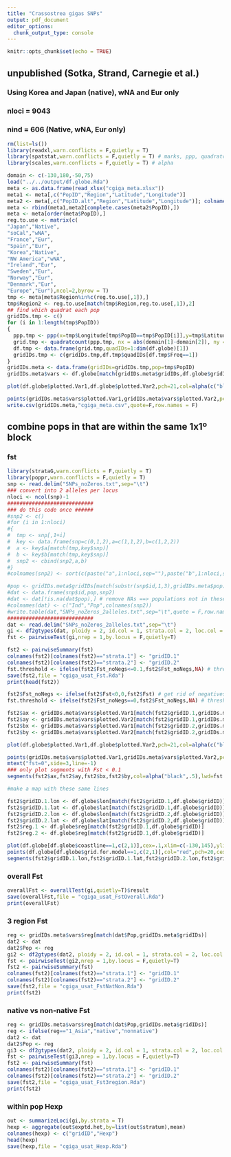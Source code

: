 ```yaml
---
title: "Crassostrea gigas SNPs"
output: pdf_document
editor_options: 
  chunk_output_type: console
---
```


```r
knitr::opts_chunk$set(echo = TRUE)
```

## unpublished (Sotka, Strand, Carnegie et al.) 
### Using Korea and Japan (native), wNA and Eur only
### nloci = 9043
### nind = 606 (Native, wNA, Eur only)

```r
rm(list=ls())
library(readxl,warn.conflicts = F,quietly = T)
library(spatstat,warn.conflicts = F,quietly = T) # marks, ppp, quadratcount
library(scales,warn.conflicts = F,quietly = T) # alpha

domain <- c(-130,180,-50,75) 
load("../../output/df.globe.Rda")
meta <- as.data.frame(read_xlsx("cgiga_meta.xlsx"))
meta1 <- meta[,c("PopID","Region","Latitude","Longitude")]
meta2 <- meta[,c("PopID.alt","Region","Latitude","Longitude")]; colnames(meta2)[1] <- "PopID"
meta <- rbind(meta1,meta2[complete.cases(meta2$PopID),])
meta <- meta[order(meta$PopID),]
reg.to.use <- matrix(c(
"Japan","Native",
"soCal","wNA",
"France","Eur",
"Spain","Eur",
"Korea","Native",
"NW America","wNA",
"Ireland","Eur",
"Sweden","Eur",
"Norway","Eur",
"Denmark","Eur",
"Europe","Eur"),ncol=2,byrow = T)
tmp <- meta[meta$Region%in%c(reg.to.use[,1]),]
tmp$Region2 <- reg.to.use[match(tmp$Region,reg.to.use[,1]),2]
## find which quadrat each pop
gridIDs.tmp <- c()
for (i in 1:length(tmp$PopID))
{
  ppp.tmp <- ppp(x=tmp$Longitude[tmp$PopID==tmp$PopID[i]],y=tmp$Latitude[tmp$PopID==tmp$PopID[i]],xrange=domain[1:2],yrange=domain[3:4])
  grid.tmp <- quadratcount(ppp.tmp, nx = abs(domain[1]-domain[2]), ny = abs(domain[3]-domain[4]))
  df.tmp <- data.frame(grid.tmp,quadIDs=1:dim(df.globe)[1])
  gridIDs.tmp <- c(gridIDs.tmp,df.tmp$quadIDs[df.tmp$Freq==1])
}
gridIDs.meta <- data.frame(gridIDs=gridIDs.tmp,pop=tmp$PopID)
gridIDs.meta$vars <- df.globe[match(gridIDs.meta$gridIDs,df.globe$gridID),]

plot(df.globe$plotted.Var1,df.globe$plotted.Var2,pch=21,col=alpha(c("black","red","blue")[factor(df.globe$reg)],.4),yaxt="n",xaxt="n",ylab="",xlab="",main="Asia (black); wNA (red); Europe (blue) " )

points(gridIDs.meta$vars$plotted.Var1,gridIDs.meta$vars$plotted.Var2,pch=20,cex=2,col=alpha(c("black","red","blue")[as.factor(gridIDs.meta$vars$reg)],.4))
write.csv(gridIDs.meta,"cgiga_meta.csv",quote=F,row.names = F)
```

## combine pops in that are within the same 1x1º block
### fst

```r
library(strataG,warn.conflicts = F,quietly = T)
library(poppr,warn.conflicts = F,quietly = T)
snp <- read.delim("SNPs_noZeros.txt",sep="\t")
### convert into 2 alleles per locus
nloci <- ncol(snp)-1
############################
### do this code once ######
#snp2 <- c()
#for (i in 1:nloci)
#{
#  tmp <- snp[,1+i]
#  key <- data.frame(snp=c(0,1,2),a=c(1,1,2),b=c(1,2,2))
#  a <- key$a[match(tmp,key$snp)]
#  b <- key$b[match(tmp,key$snp)]
#  snp2 <- cbind(snp2,a,b)
#}
#colnames(snp2) <- sort(c(paste("a",1:nloci,sep=""),paste("b",1:nloci,sep="")))

#pop <- gridIDs.meta$gridIDs[match(substr(snp$id,1,3),gridIDs.meta$pop)]
#dat <- data.frame(snp$id,pop,snp2)
#dat <- dat[!is.na(dat$pop),] # remove NAs ==> populations not in these grids
#colnames(dat) <- c("Ind","Pop",colnames(snp2))
#write.table(dat,"SNPs_noZeros_2alleles.txt",sep="\t",quote = F,row.names = F)
############################
dat <- read.delim("SNPs_noZeros_2alleles.txt",sep="\t")
gi <- df2gtypes(dat, ploidy = 2, id.col = 1, strata.col = 2, loc.col = 3)
fst <- pairwiseTest(gi,nrep = 1,by.locus = F,quietly=T) 

fst2 <- pairwiseSummary(fst)
colnames(fst2)[colnames(fst2)=="strata.1"] <- "gridID.1"
colnames(fst2)[colnames(fst2)=="strata.2"] <- "gridID.2"
fst.threshold <- ifelse(fst2$Fst_noNegs<=0.1,fst2$Fst_noNegs,NA) # threshold
save(fst2,file = "cgiga_usat_Fst.Rda")
print(head(fst2))

fst2$Fst_noNegs <- ifelse(fst2$Fst<0,0,fst2$Fst) # get rid of negatives
fst.threshold <- ifelse(fst2$Fst_noNegs==0,fst2$Fst_noNegs,NA) # threshold

fst2$ax <- gridIDs.meta$vars$plotted.Var1[match(fst2$gridID.1,gridIDs.meta$gridIDs)]
fst2$ay <- gridIDs.meta$vars$plotted.Var2[match(fst2$gridID.1,gridIDs.meta$gridIDs)]
fst2$bx <- gridIDs.meta$vars$plotted.Var1[match(fst2$gridID.2,gridIDs.meta$gridIDs)]
fst2$by <- gridIDs.meta$vars$plotted.Var2[match(fst2$gridID.2,gridIDs.meta$gridIDs)]

plot(df.globe$plotted.Var1,df.globe$plotted.Var2,pch=21,col=alpha(c("black","red","blue")[factor(df.globe$reg)],.4),yaxt="n",xaxt="n",ylab="",xlab="",main="Asia (black); wNA (red); Europe (blue) " )

points(gridIDs.meta$vars$plotted.Var1,gridIDs.meta$vars$plotted.Var2,pch=20,cex=2,col=alpha(c("black","red","blue")[as.factor(gridIDs.meta$vars$reg)],.4))
mtext("fst=0",side=3,line=-1)
### only plot segments with Fst < 0.1
segments(fst2$ax,fst2$ay,fst2$bx,fst2$by,col=alpha("black",.5),lwd=fst.threshold+1)

#make a map with these same lines

fst2$gridID.1.lon <- df.globe$lon[match(fst2$gridID.1,df.globe$gridID)]
fst2$gridID.1.lat <- df.globe$lat[match(fst2$gridID.1,df.globe$gridID)]
fst2$gridID.2.lon <- df.globe$lon[match(fst2$gridID.2,df.globe$gridID)]
fst2$gridID.2.lat <- df.globe$lat[match(fst2$gridID.2,df.globe$gridID)]
fst2$reg.1 <- df.globe$reg[match(fst2$gridID.1,df.globe$gridID)]
fst2$reg.2 <- df.globe$reg[match(fst2$gridID.1,df.globe$gridID)]

plot(df.globe[df.globe$coastline==1,c(2,1)],cex=.1,xlim=c(-130,145),ylim=c(30,60),pch=19)
points(df.globe[df.globe$grid.for.model==1,c(2,1)],col="red",pch=20,cex=0.5)
segments(fst2$gridID.1.lon,fst2$gridID.1.lat,fst2$gridID.2.lon,fst2$gridID.2.lat,col="black",lwd=fst.threshold+1)

```
\newpage

### overall Fst

```r
overallFst <- overallTest(gi,quietly=T)$result
save(overallFst,file = "cgiga_usat_FstOverall.Rda")
print(overallFst)

```


### 3 region Fst

```r
reg <- gridIDs.meta$vars$reg[match(dat$Pop,gridIDs.meta$gridIDs)]
dat2 <- dat
dat2$Pop <- reg
gi2 <- df2gtypes(dat2, ploidy = 2, id.col = 1, strata.col = 2, loc.col = 3)
fst <- pairwiseTest(gi2,nrep = 1,by.locus = F,quietly=T) 
fst2 <- pairwiseSummary(fst)
colnames(fst2)[colnames(fst2)=="strata.1"] <- "gridID.1"
colnames(fst2)[colnames(fst2)=="strata.2"] <- "gridID.2"
save(fst2,file = "cgiga_usat_FstNatNon.Rda")
print(fst2)
```

### native vs non-native Fst

```r
reg <- gridIDs.meta$vars$reg[match(dat$Pop,gridIDs.meta$gridIDs)]
reg <- ifelse(reg=="1_Asia","native","nonnative")
dat2 <- dat
dat2$Pop <- reg
gi3 <- df2gtypes(dat2, ploidy = 2, id.col = 1, strata.col = 2, loc.col = 3)
fst <- pairwiseTest(gi3,nrep = 1,by.locus = F,quietly=T) 
fst2 <- pairwiseSummary(fst)
colnames(fst2)[colnames(fst2)=="strata.1"] <- "gridID.1"
colnames(fst2)[colnames(fst2)=="strata.2"] <- "gridID.2"
save(fst2,file = "cgiga_usat_Fst3region.Rda")
print(fst2)
```

\newpage

### within pop Hexp

```r
out <- summarizeLoci(gi,by.strata = T)
hexp <- aggregate(out$exptd.het,by=list(out$stratum),mean)
colnames(hexp) <- c("gridID","Hexp")
head(hexp)
save(hexp,file = "cgiga_usat_Hexp.Rda")
```


